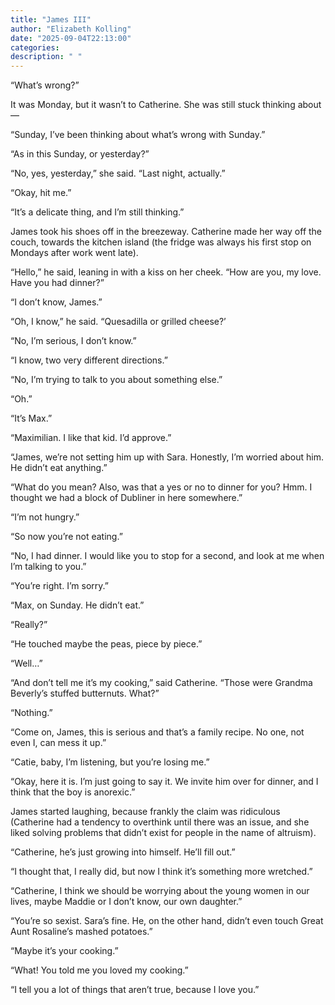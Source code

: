 ```yaml
---
title: "James III"
author: "Elizabeth Kolling"
date: "2025-09-04T22:13:00"
categories: 
description: " "
---
```


"What's wrong?"

It was Monday, but it wasn't to Catherine. She was still stuck thinking about—

“Sunday, I’ve been thinking about what's wrong with Sunday.”

“As in this Sunday, or yesterday?”

“No, yes, yesterday,” she said. "Last night, actually." 

"Okay, hit me."

"It's a delicate thing, and I'm still thinking."

James took his shoes off in the breezeway. Catherine made her way off the couch, towards the kitchen island (the fridge was always his first stop on Mondays after work went late).

“Hello,” he said, leaning in with a kiss on her cheek. “How are you, my love. Have you had dinner?”

“I don’t know, James.”

“Oh, I know,” he said. “Quesadilla or grilled cheese?’

“No, I’m serious, I don’t know.”

“I know, two very different directions.” 

“No, I’m trying to talk to you about something else.”

“Oh.”

“It’s Max.” 

“Maximilian. I like that kid. I’d approve.”

“James, we’re not setting him up with Sara. Honestly, I’m worried about him. He didn’t eat anything.”

“What do you mean? Also, was that a yes or no to dinner for you? Hmm. I thought we had a block of Dubliner in here somewhere.”

“I’m not hungry.” 

“So now you’re not eating.”

“No, I had dinner. I would like you to stop for a second, and look at me when I’m talking to you.”

“You’re right. I’m sorry.”

“Max, on Sunday. He didn’t eat.” 

“Really?”

“He touched maybe the peas, piece by piece.”

“Well…”

“And don’t tell me it’s my cooking,” said Catherine. “Those were Grandma Beverly’s stuffed butternuts. What?” 

“Nothing.”

“Come on, James, this is serious and that’s a family recipe. No one, not even I, can mess it up.”

“Catie, baby, I’m listening, but you’re losing me.”

“Okay, here it is. I’m just going to say it. We invite him over for dinner, and I think that the boy is anorexic.”

James started laughing, because frankly the claim was ridiculous (Catherine had a tendency to overthink until there was an issue, and she liked solving problems that didn’t exist for people in the name of altruism).

“Catherine, he’s just growing into himself. He’ll fill out.”

“I thought that, I really did, but now I think it’s something more wretched.” 

“Catherine, I think we should be worrying about the young women in our lives, maybe Maddie or I don’t know, our own daughter.”

“You’re so sexist. Sara’s fine. He, on the other hand, didn’t even touch Great Aunt Rosaline’s mashed potatoes.”

“Maybe it’s your cooking.” 

“What! You told me you loved my cooking.”

“I tell you a lot of things that aren’t true, because I love you.” 